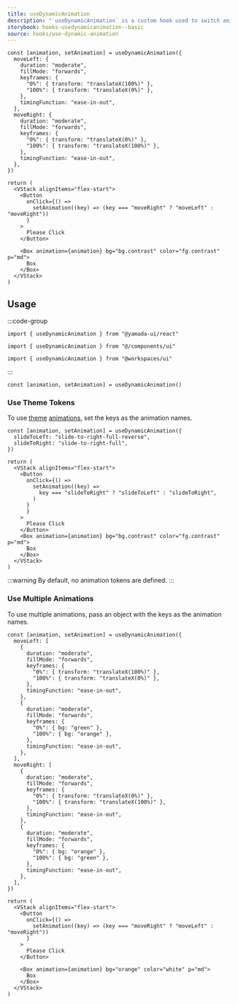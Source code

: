 ```yaml
---
title: useDynamicAnimation
description: "`useDynamicAnimation` is a custom hook used to switch animations."
storybook: hooks-usedynamicanimation--basic
source: hooks/use-dynamic-animation
---
```


```tsx preview functional client
const [animation, setAnimation] = useDynamicAnimation({
  moveLeft: {
    duration: "moderate",
    fillMode: "forwards",
    keyframes: {
      "0%": { transform: "translateX(100%)" },
      "100%": { transform: "translateX(0%)" },
    },
    timingFunction: "ease-in-out",
  },
  moveRight: {
    duration: "moderate",
    fillMode: "forwards",
    keyframes: {
      "0%": { transform: "translateX(0%)" },
      "100%": { transform: "translateX(100%)" },
    },
    timingFunction: "ease-in-out",
  },
})

return (
  <VStack alignItems="flex-start">
    <Button
      onClick={() =>
        setAnimation((key) => (key === "moveRight" ? "moveLeft" : "moveRight"))
      }
    >
      Please Click
    </Button>

    <Box animation={animation} bg="bg.contrast" color="fg.contrast" p="md">
      Box
    </Box>
  </VStack>
)
```

## Usage

:::code-group

```tsx [package]
import { useDynamicAnimation } from "@yamada-ui/react"
```

```tsx [alias]
import { useDynamicAnimation } from "@/components/ui"
```

```tsx [monorepo]
import { useDynamicAnimation } from "@workspaces/ui"
```

:::

```tsx
const [animation, setAnimation] = useDynamicAnimation()
```

### Use Theme Tokens

To use [theme](/docs/theming) [animations](/docs/theming/tokens/animations), set the keys as the animation names.

```tsx preview functional client
const [animation, setAnimation] = useDynamicAnimation({
  slideToLeft: "slide-to-right-full-reverse",
  slideToRight: "slide-to-right-full",
})

return (
  <VStack alignItems="flex-start">
    <Button
      onClick={() =>
        setAnimation((key) =>
          key === "slideToRight" ? "slideToLeft" : "slideToRight",
        )
      }
      }
    >
      Please Click
    </Button>
    <Box animation={animation} bg="bg.contrast" color="fg.contrast" p="md">
      Box
    </Box>
  </VStack>
)
```

:::warning
By default, no animation tokens are defined.
:::

### Use Multiple Animations

To use multiple animations, pass an object with the keys as the animation names.

```tsx preview functional client
const [animation, setAnimation] = useDynamicAnimation({
  moveLeft: [
    {
      duration: "moderate",
      fillMode: "forwards",
      keyframes: {
        "0%": { transform: "translateX(100%)" },
        "100%": { transform: "translateX(0%)" },
      },
      timingFunction: "ease-in-out",
    },
    {
      duration: "moderate",
      fillMode: "forwards",
      keyframes: {
        "0%": { bg: "green" },
        "100%": { bg: "orange" },
      },
      timingFunction: "ease-in-out",
    },
  ],
  moveRight: [
    {
      duration: "moderate",
      fillMode: "forwards",
      keyframes: {
        "0%": { transform: "translateX(0%)" },
        "100%": { transform: "translateX(100%)" },
      },
      timingFunction: "ease-in-out",
    },
    {
      duration: "moderate",
      fillMode: "forwards",
      keyframes: {
        "0%": { bg: "orange" },
        "100%": { bg: "green" },
      },
      timingFunction: "ease-in-out",
    },
  ],
})

return (
  <VStack alignItems="flex-start">
    <Button
      onClick={() =>
        setAnimation((key) => (key === "moveRight" ? "moveLeft" : "moveRight"))
      }
    >
      Please Click
    </Button>

    <Box animation={animation} bg="orange" color="white" p="md">
      Box
    </Box>
  </VStack>
)
```
